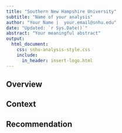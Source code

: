 ```yaml
---
title: "Southern New Hampshire University"
subtitle: "Name of your analysis"
author: "Your Name |  your.email@snhu.edu"
date: "Updated: `r Sys.Date()`"
abstract: "Your meaningful abstract"
output:
  html_document: 
    css: snhu-analysis-style.css
    include:
      in_header: insert-logo.html
---
```


## Overview

## Context

## Recommendation

